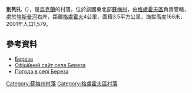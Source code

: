 {{coord|51|43|50|N|33|51|58|E|scale:100000_region:UA|display=title}}

'''別列扎'''（{{lang-uk|Береза}}），是[[烏克蘭|烏克蘭]]的村落，位於該國東北部[[蘇梅州|蘇梅州]]，由[[格盧霍夫區|格盧霍夫區]]負責管轄，處於[[埃斯曼河|埃斯曼河]]右岸，距離[[格盧霍夫|格盧霍夫]]4公里，面積3.5平方公里，海拔高度166米，2001年人口1,579。

==參考資料==
*[http://w1.c1.rada.gov.ua/pls/z7502/A005?rdat1=02.02.2010&rf7571=28879 Береза]{{dead link|date=2017年11月 |bot=InternetArchiveBot |fix-attempted=yes }}
* [http://bereza.at.ua/ Офіційний сайт села Береза]{{Wayback|url=http://bereza.at.ua/ |date=20160304125510 }}
* [http://weather.in.ua/ua/symskaja/916 Погода в селі Береза]{{Wayback|url=http://weather.in.ua/ua/symskaja/916 |date=20111220000653 }}

{{DEFAULTSORT:Береза}}
[[Category:蘇梅州村落|Category:蘇梅州村落]]
[[Category:格盧霍夫區村落|Category:格盧霍夫區村落]]


{{Sumy-geo-stub}}